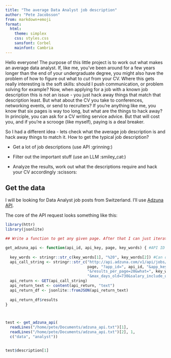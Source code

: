 ```yaml
---
title: "The average Data Analyst job description"
author: "Pete Jacobsson"
from: markdown+emoji
format:
  html:
    theme: simplex
    css: styles.css
    sansfont: Corbel
    mainfont: Cambria
---
```


Hello everyone! The purpose of this little project is to work out what makes an average data analyst. If, like me, you've been around for a few years longer than the end of your undergraduate degree, you might also have the problem of how to figure out what to *cut* from your CV. Where this gets really interesting is the soft skills: should I push communication, or problem solving for example? Now, when applying for a job with a known job description this is not an issue - you just hack away things that match that description least. But what about the CV you take to conferences, networking events, or send to recruiters? If you're anything like me, you know that six pages is way too long, but what are the things to hack away? In principle, you can ask for a CV writing service advice. But that will cost you, and if you're a scrooge (like myself), paying is a deal breaker.

So I had a different idea - lets check what the average job description is and hack away things to match it. How to get the typical job description?

-   Get a lot of job descriptions (use API :grinning:)

-   Filter out the important stuff (use an LLM :smiley_cat:)

-   Analyze the results, work out what the descriptions require and hack your CV accordingly :scissors:


## Get the data
I will be looking for Data Analyst job posts from Switzerland. I'll use [Adzuna API](https://www.adzuna.ch/).

The core of the API request looks something like this:
```r
library(httr)
library(jsonlite)

## Write a function to get any given page. After that I can just iterate while there are still jobs to find :)

get_adzuna_api <- function(api_id, api_key, page, key_words) { #API ID and key are variables, so that they can remain secret
  
  key_words <- stringr::str_c(key_words[1], "%20", key_words[2]) #Can only take two key words. All needed for most data professions
  api_call_string <- stringr::str_c("http://api.adzuna.com/v1/api/jobs/ch/search/",  ##If I wanted to change country, it would be on this line
                                    page, "?app_id=", api_id, "&app_key=", api_key,
                                    "&results_per_page=20&what=", key_words,
                                    "&max_days_old=730&salary_include_unknown=1&content-type=application/json")
  api_return <- GET(api_call_string)
  api_return_text <- content(api_return, "text")
  api_return_df <- jsonlite::fromJSON(api_return_text)
  
  api_return_df$results
}



test <- get_adzuna_api(
  readLines("/home/pete/Documents/adzuna_api.txt")[1], 
  readLines("/home/pete/Documents/adzuna_api.txt")[2], 1,
  c("data", "analyst"))


test$description[1]

```


